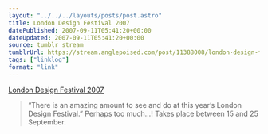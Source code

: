 ```yaml
---
layout: "../../../layouts/posts/post.astro"
title: London Design Festival 2007
datePublished: 2007-09-11T05:41:20+00:00
dateUpdated: 2007-09-11T05:41:20+00:00
source: tumblr stream
tumblrUrl: https://stream.anglepoised.com/post/11388008/london-design-festival-2007
tags: ["linklog"]
format: "link"
---
```


[London Design Festival 2007][1]

> &ldquo;There is an amazing amount to see and do at this year&rsquo;s London Design Festival.&rdquo; Perhaps too much&hellip;! Takes place between 15 and 25 September.

[1]: http://www.londondesignfestival.com/
